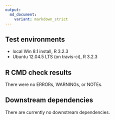 ```yaml
---
output:
  md_document:
    variant: markdown_strict
---
```


## Test environments
* local Win 8.1 install, R 3.2.3
* Ubuntu 12.04.5 LTS (on travis-ci), R 3.2.3


## R CMD check results
There were no ERRORs, WARNINGs, or NOTEs. 


## Downstream dependencies
There are currently no downstream dependencies.